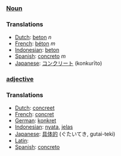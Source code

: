 ===[[Noun]]===

===Translations===
*[[Dutch]]: [[beton]] ''n''
*[[French]]: [[béton]] ''m''
*[[Indonesian]]: [[beton]]
*[[Spanish]]: [[concreto]] ''m''
*[[Japanese]]: [[コンクリート]] (konkurīto)

===[[adjective]]===

===Translations===
*[[Dutch]]: [[concreet]]
*[[French]]: [[concret]]
*[[German]]: [[konkret]]
*[[Indonesian]]: [[nyata]], [[jelas]]
*[[Japanese]]: [[具体的]] (ぐたいてき, gutai-teki)
*[[Latin]]: [[]]
*[[Spanish]]: [[concreto]]